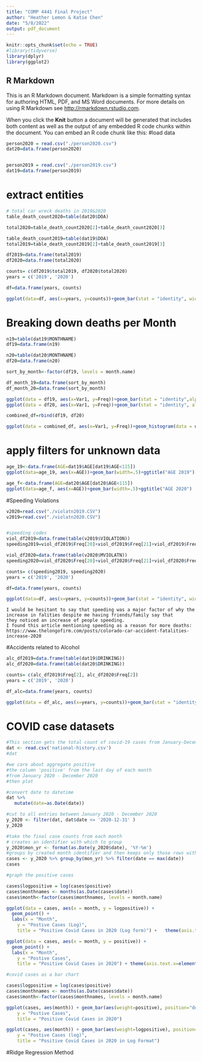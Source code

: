 ---
title: "COMP 4441 Final Project"
author: "Heather Lemon & Katie Chen"
date: "5/8/2022"
output: pdf_document
---

```{r setup, include=FALSE}
knitr::opts_chunk$set(echo = TRUE)
#library(tidyverse)
library(dplyr)
library(ggplot2)
```

## R Markdown

This is an R Markdown document. Markdown is a simple formatting syntax for authoring HTML, PDF, and MS Word documents. For more details on using R Markdown see <http://rmarkdown.rstudio.com>.

When you click the **Knit** button a document will be generated that includes both content as well as the output of any embedded R code chunks within the document. You can embed an R code chunk like this:
#load data
```{r}
person2020 = read.csv("./person2020.csv")
dat20=data.frame(person2020)


person2019 = read.csv("./person2019.csv")
dat19=data.frame(person2019)

```

# extract entities 
```{r}
# total car wreck deaths in 2019&2020
table_death_count2020=table(dat20$DOA)

total2020=table_death_count2020[2]+table_death_count2020[3]

table_death_count2019=table(dat19$DOA)
total2019=table_death_count2019[2]+table_death_count2019[3]

df2019=data.frame(total2019)
df2020=data.frame(total2020)

counts= c(df2019$total2019, df2020$total2020)
years = c('2019', '2020')

df=data.frame(years, counts)

ggplot(data=df, aes(x=years, y=counts))+geom_bar(stat = "identity", width = .3)+ggtitle("Fatality Count per Year")

```
# Breaking down deaths per Month
```{r}

n19=table(dat19$MONTHNAME)
df19=data.frame(n19)

n20=table(dat20$MONTHNAME)
df20=data.frame(n20)

sort_by_month<-factor(df19, levels = month.name)

df_month_19=data.frame(sort_by_month)
df_month_20=data.frame(sort_by_month)

ggplot(data = df19, aes(x=Var1, y=Freq))+geom_bar(stat = "identity",alpha=0.7, fill="#33AADE", color="black")+ggtitle("DEATH COUNT PER MONTH 2019")+scale_x_discrete(limits=month.name)
ggplot(data = df20, aes(x=Var1, y=Freq))+geom_bar(stat = "identity", alpha=0.7, fill="#be2596", color="black")+ggtitle("DEATH COUNT PER MONTH 2020")+scale_x_discrete(limits=month.name)

combined_df=rbind(df19, df20)

ggplot(data = combined_df, aes(x=Var1, y=Freq))+geom_histogram(data = df19, stat="identity",  alpha = 0.5, fill = "#33AADE") + geom_histogram(data = df20, stat="identity", fill = "#be2596", alpha = 0.5)+ggtitle("DEATH COUNT COMBINED")+scale_x_discrete(limits=month.name)

```
# apply filters for unknown data 
```{r}
age_19<-data.frame(AGE=dat19$AGE[dat19$AGE<115])
ggplot(data=age_19, aes(x=AGE))+geom_bar(width=.5)+ggtitle("AGE 2019")

age_f<-data.frame(AGE=dat20$AGE[dat20$AGE<115])
ggplot(data=age_f, aes(x=AGE))+geom_bar(width=.5)+ggtitle("AGE 2020")
```


#Speeding Violations
```{r}
v2020=read.csv("./violatn2019.CSV")
v2019=read.csv("./violatn2020.CSV")


#speeding codes
viol_df2019=data.frame(table(v2019$VIOLATION))
speeding2019=viol_df2019$Freq[20]+viol_df2019$Freq[21]+viol_df2019$Freq[22]+viol_df2019$Freq[23]+viol_df2019$Freq[24]+viol_df2019$Freq[25]

viol_df2020=data.frame(table(v2020$MVIOLATN))
speeding2020=viol_df2020$Freq[20]+viol_df2020$Freq[21]+viol_df2020$Freq[22]+viol_df2020$Freq[23]+viol_df2020$Freq[24]+viol_df2020$Freq[25]

counts= c(speeding2019, speeding2020)
years = c('2019', '2020')

df=data.frame(years, counts)

ggplot(data=df, aes(x=years, y=counts))+geom_bar(stat = "identity", width = .3)+ggtitle("Speeding Count per Year")

```
```
I would be hesitant to say that speeding was a major factor of why the increase in falities despite me having friends/family say that
they noticed an increase of people speeding. 
I found this article mentioning speeding as a reason for more deaths: https://www.thelongofirm.com/posts/colorado-car-accident-fatalities-increase-2020
```


#Accidents related to Alcohol 
```{r}
alc_df2019=data.frame(table(dat19$DRINKING))
alc_df2020=data.frame(table(dat20$DRINKING))

counts= c(alc_df2019$Freq[2], alc_df2020$Freq[2])
years = c('2019', '2020')

df_alc=data.frame(years, counts)

ggplot(data = df_alc, aes(x=years, y=counts))+geom_bar(stat = "identity", width = .3,  position="dodge", fill="#33AADE", color="black")+ggtitle("Alcohol Related Death Count")
```


# COVID case datasets
```{r}

#This section gets the total count of covid-19 cases from January-December 2020 
dat <- read.csv('national-history.csv')
#dat

#we care about aggregate positive 
#the column 'positive' from the last day of each month
#from January 2020 - December 2020
#then plot

#convert date to datetime
dat %>%
   mutate(date=as.Date(date))

#cut to all entries between January 2020 - December 2020
y_2020 <- filter(dat, dat$date <= '2020-12-31' )
y_2020

#take the final case counts from each month
# creates an identifier with which to group
y_2020$mon_yr <- format(as.Date(y_2020$date), '%Y-%m') 
#groups by created month identifier and then keeps only those rows with last(max) date
cases <- y_2020 %>% group_by(mon_yr) %>% filter(date == max(date))
cases

```



```{r}
#graph the positive cases

cases$logpositive = log(cases$positive)
cases$monthnames <- months(as.Date(cases$date))
cases$month<-factor(cases$monthnames, levels = month.name)

ggplot(data = cases, aes(x = month, y = logpositive)) +
  geom_point() +
  labs(x = "Month",
    y = "Postive Cases (Log)",
    title = "Positive Covid Cases in 2020 (Log form)") +   theme(axis.text.x=element_text(angle=45,hjust=1))

ggplot(data = cases, aes(x = month, y = positive)) +
  geom_point() +
  labs(x = "Month",
    y = "Postive Cases",
    title = "Positive Covid Cases in 2020") + theme(axis.text.x=element_text(angle=45,hjust=1))
```


```{r}
#covid cases as a bar chart

cases$logpositive = log(cases$positive)
cases$monthnames <- months(as.Date(cases$date))
cases$month<-factor(cases$monthnames, levels = month.name)

ggplot(cases, aes(month)) + geom_bar(aes(weight=positive), position="dodge", fill= 'lightblue') + theme(axis.text.x=element_text(angle=45,hjust=1)) + labs(x = "Month",
    y = "Postive Cases",
    title = "Positive Covid Cases in 2020")

ggplot(cases, aes(month)) + geom_bar(aes(weight=logpositive), position="dodge", fill= 'lightblue') + theme(axis.text.x=element_text(angle=45,hjust=1)) +  labs(x = "Month",
    y = "Postive Cases (log)",
    title = "Positive Covid Cases in 2020 in Log Format")
```


#Ridge Regression Method
```{r}




```








